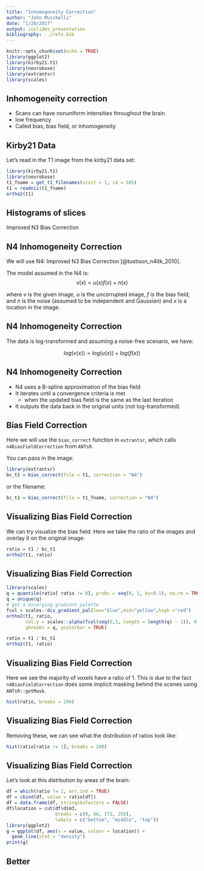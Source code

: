 ```yaml
---
title: "Inhomogeneity Correction"
author: "John Muschelli"
date: "1/20/2017"
output: ioslides_presentation
bibliography: ../refs.bib      
---
```


```r
knitr::opts_chunk$set(echo = TRUE)
library(ggplot2)
library(kirby21.t1)
library(neurobase)
library(extrantsr)
library(scales)
```

## Inhomogeneity correction

- Scans can have nonuniform intensities throughout the brain
- low frequency
- Called bias, bias field, or inhomogeneity

## Kirby21 Data

Let's read in the T1 image from the kirby21 data set:

```r
library(kirby21.t1)
library(neurobase)
t1_fname = get_t1_filenames(visit = 1, id = 505)
t1 = readnii(t1_fname)
ortho2(t1)
```

## Histograms of slices


Improved N3 Bias Correction

## N4 Inhomogeneity Correction

We will use N4: Improved N3 Bias Correction [@tustison_n4itk_2010].  

The model assumed in the N4 is:
$$
v(x) = u(x)f(x) + n(x)
$$

where $v$ is the given image, $u$ is the uncorrupted image, $f$ is the bias field, and $n$ is the noise (assumed to be independent and Gaussian) and $x$ is a location in the image.


## N4 Inhomogeneity Correction

The data is log-transformed and assuming a noise-free scenario, we have:

$$
log(v(x)) = log(u(x)) + log( f(x) )
$$

## N4 Inhomogeneity Correction

- N4 uses a B-spline approximation of the bias field
- It iterates until a convergence criteria is met
    - when the updated bias field is the same as the last iteration
- It outputs the data back in the original units (not log-transformed)

## Bias Field Correction

Here we will use the `bias_correct` function in `extrantsr`, which calls `n4BiasFieldCorrection` from `ANTsR`.  

You can pass in the image:
```r
library(extrantsr)
bc_t1 = bias_correct(file = t1, correction = "N4")
```

or the filename:

```r
bc_t1 = bias_correct(file = t1_fname, correction = "N4")
```


## Visualizing Bias Field Correction

We can try visualize the bias field.  Here we take the ratio of the images and overlay it on the original image:

```r
ratio = t1 / bc_t1
ortho2(t1, ratio)
```

## Visualizing Bias Field Correction


```r
library(scales)
q = quantile(ratio[ ratio != 0], probs = seq(0, 1, by=0.1), na.rm = TRUE)
q = unique(q)
# get a diverging gradient palette
fcol = scales::div_gradient_pal(low="blue",mid="yellow",high ="red") 
ortho2(t1, ratio, 
       col.y = scales::alpha(fcol(seq(0,1, length = length(q) - 1)), 0.5), 
       ybreaks = q, ycolorbar = TRUE)
```

```r
ratio = t1 / bc_t1
ortho2(t1, ratio)
```

## Visualizing Bias Field Correction

Here we see the majority of voxels have a ratio of $1$.  This is due to the fact `n4BiasFieldCorrection` does some implicit masking behind the scenes using `ANTsR::getMask`.

```r
hist(ratio, breaks = 200)
```


## Visualizing Bias Field Correction

Removing these, we can see what the distribution of ratios look like:
```r
hist(ratio[ratio != 1], breaks = 200)
```


## Visualizing Bias Field Correction

Let's look at this distrbution by areas of the brain:

```r
df = which(ratio != 1, arr.ind = TRUE)
df = cbind(df, value = ratio[df])
df = data.frame(df, stringsAsFactors = FALSE)
df$location = cut(df$dim3, 
                  breaks = c(0, 86, 172, 256),
                  labels = c("bottom", "middle", "top"))
library(ggplot2)
g = ggplot(df, aes(x = value, colour = location)) + 
  geom_line(stat = "density")
print(g)
```

## Better



